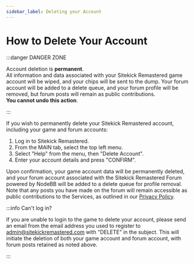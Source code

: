 ```yaml
---
sidebar_label: Deleting your Account
---
```


# How to Delete Your Account

:::danger DANGER ZONE

Account deletion is **permanent**.<br/>All information and data associated with your Sitekick Remastered game account will be wiped, and your chips will be sent to the dump. Your forum account will be added to a delete queue, and your forum profile will be removed, but forum posts will remain as public contributions.<br/>**You cannot undo this action**.

:::

If you wish to permanently delete your Sitekick Remastered account, including your game and forum accounts:

1. Log in to Sitekick Remastered.
2. From the MAIN tab, select the top left menu.
3. Select "Help" from the menu, then "Delete Account".
4. Enter your account details and press "CONFIRM".

Upon confirmation, your game account data will be permanently deleted, and your forum account associated with the Sitekick Remastered Forum powered by NodeBB will be added to a delete queue for profile removal. Note that any posts you have made on the forum will remain accessible as public contributions to the Services, as outlined in our [Privacy Policy](/legal/privacy#request).

:::info Can't log in?

If you are unable to login to the game to delete your account, please send an email from the email address you used to register to [admin@sitekickremastered.com](mailto:admin@sitekickremastered.com) with "DELETE" in the subject. This will initiate the deletion of both your game account and forum account, with forum posts retained as noted above.

:::